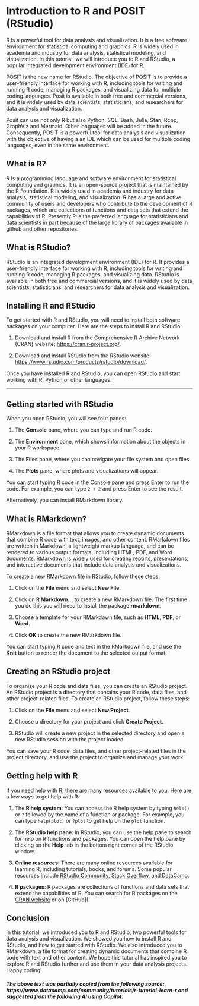 # Introduction to R and POSIT (RStudio)

R is a powerful tool for data analysis and visualization. It is a free software environment for statistical computing and graphics. R is widely used in academia and industry for data analysis, statistical modeling, and visualization. In this tutorial, we will introduce you to R and RStudio, a popular integrated development environment (IDE) for R.

POSIT is the new name for RStudio. The objective of POSIT is to provide a user-friendly interface for working with R, including tools for writing and running R code, managing R packages, and visualizing data for multiple coding languages. Posit is available in both free and commercial versions, and it is widely used by data scientists, statisticians, and researchers for data analysis and visualization.

Posit can use not only R but also Python, SQL, Bash, Julia, Stan, Rcpp, GraphViz and Mermaid. Other languages will be added in the future. Consequently, POSIT is a powerful tool for data analysis and visualization with the objective of having a an IDE which can be used for multiple coding languages, even in the same environment.

## What is R?

R is a programming language and software environment for statistical computing and graphics. It is an open-source project that is maintained by the R Foundation. R is widely used in academia and industry for data analysis, statistical modeling, and visualization. R has a large and active community of users and developers who contribute to the development of R packages, which are collections of functions and data sets that extend the capabilities of R. Presently R is the preferred language for statisticians and data scientists in part because of the large library of packages available in github and other repositories.

## What is RStudio?

RStudio is an integrated development environment (IDE) for R. It provides a user-friendly interface for working with R, including tools for writing and running R code, managing R packages, and visualizing data. RStudio is available in both free and commercial versions, and it is widely used by data scientists, statisticians, and researchers for data analysis and visualization.

## Installing R and RStudio

To get started with R and RStudio, you will need to install both software packages on your computer. Here are the steps to install R and RStudio:

1. Download and install R from the Comprehensive R Archive Network (CRAN) website: [https://cran.r-project.org/](https://cran.r-project.org/).

2. Download and install RStudio from the RStudio website: [https://www.rstudio.com/products/rstudio/download/](https://www.rstudio.com/products/rstudio/download/).

Once you have installed R and RStudio, you can open RStudio and start working with R, Python or other languages.


***


## Getting started with RStudio

When you open RStudio, you will see four panes:

1. The **Console** pane, where you can type and run R code.

2. The **Environment** pane, which shows information about the objects in your R workspace.

3. The **Files** pane, where you can navigate your file system and open files.

4. The **Plots** pane, where plots and visualizations will appear.

You can start typing R code in the Console pane and press Enter to run the code. For example, you can type `2 + 2` and press Enter to see the result.


Alternatively, you can install RMarkdown library. 

## What is RMarkdown?

RMarkdown is a file format that allows you to create dynamic documents that combine R code with text, images, and other content. RMarkdown files are written in Markdown, a lightweight markup language, and can be rendered to various output formats, including HTML, PDF, and Word documents. RMarkdown is widely used for creating reports, presentations, and interactive documents that include data analysis and visualizations.

To create a new RMarkdown file in RStudio, follow these steps:

1. Click on the **File** menu and select **New File**.

2. Click on **R Markdown...** to create a new RMarkdown file. The first time you do this you will need to install the package **rmarkdown**. 

3. Choose a template for your RMarkdown file, such as **HTML**, **PDF**, or **Word**.

4. Click **OK** to create the new RMarkdown file.

You can start typing R code and text in the RMarkdown file, and use the **Knit** button to render the document to the selected output format.

## Creating an RStudio project

To organize your R code and data files, you can create an RStudio project. An RStudio project is a directory that contains your R code, data files, and other project-related files. To create an RStudio project, follow these steps:

1. Click on the **File** menu and select **New Project**.

2. Choose a directory for your project and click **Create Project**.

3. RStudio will create a new project in the selected directory and open a new RStudio session with the project loaded.

You can save your R code, data files, and other project-related files in the project directory, and use the project to organize and manage your work.

## Getting help with R

If you need help with R, there are many resources available to you. Here are a few ways to get help with R:

1. The **R help system**: You can access the R help system by typing `help()` or `?` followed by the name of a function or package. For example, you can type `help(plot)` or `?plot` to get help on the `plot` function.

2. The **RStudio help pane**: In RStudio, you can use the help pane to search for help on R functions and packages. You can open the help pane by clicking on the **Help** tab in the bottom right corner of the RStudio window.

3. **Online resources**: There are many online resources available for learning R, including tutorials, books, and forums. Some popular resources include [RStudio Community](https://community.rstudio.com/), [Stack Overflow](https://stackoverflow.com/), and [DataCamp](https://www.datacamp.com/).

4. **R packages**: R packages are collections of functions and data sets that extend the capabilities of R. You can search for R packages on the [CRAN website](https://cran.r-project.org/) or on [GitHub](


## Conclusion

In this tutorial, we introduced you to R and RStudio, two powerful tools for data analysis and visualization. We showed you how to install R and RStudio, and how to get started with RStudio. We also introduced you to RMarkdown, a file format for creating dynamic documents that combine R code with text and other content. We hope this tutorial has inspired you to explore R and RStudio further and use them in your data analysis projects. Happy coding!



##### The above text was partially copied from the following source: https://www.datacamp.com/community/tutorials/r-tutorial-learn-r and suggested from the following AI using Copilot. 









